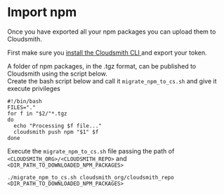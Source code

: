 # Import npm

Once you have exported all your npm packages you can upload them to Cloudsmith. 

First make sure you [install the Cloudsmith CLI ](/developer-tools/cli#installation) and export your token. 

A folder of npm packages, in the .tgz format, can be published to Cloudsmith using the script below.  
Create the bash script below and call it `migrate_npm_to_cs.sh` and give it execute privileges

```shell
#!/bin/bash
FILES="."
for f in "$2/"*.tgz
do
  echo "Processing $f file..."
  cloudsmith push npm "$1" $f
done
```

Execute the `migrate_npm_to_cs.sh` file passing the path of `<CLOUDSMITH_ORG>/<CLOUDSMITH_REPO>` and `<DIR_PATH_TO_DOWNLOADED_NPM_PACKAGES>`

```shell
./migrate_npm_to_cs.sh cloudsmith_org/cloudsmith_repo <DIR_PATH_TO_DOWNLOADED_NPM_PACKAGES>
```
